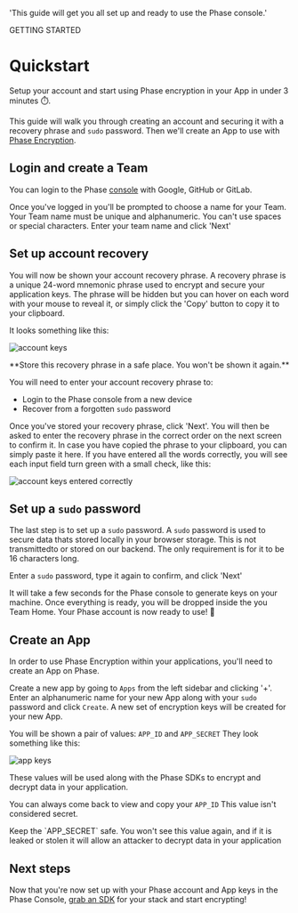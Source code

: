 
  'This guide will get you all set up and ready to use the Phase console.'

<Tag variant="small">GETTING STARTED</Tag>

# Quickstart

Setup your account and start using Phase encryption in your App in under 3 minutes ⏱️.

This guide will walk you through creating an account and securing it with a recovery phrase and `sudo` password. Then we'll create an App to use with [Phase Encryption](/security/phase-encryption).

## Login and create a Team

You can login to the Phase <a href="https://console.phase.dev" target="_blank">console</a> with Google, GitHub or GitLab.

Once you've logged in you'll be prompted to choose a name for your Team. Your Team name must be unique and alphanumeric. You can't use spaces or special characters. Enter your team name and click 'Next'

## Set up account recovery

You will now be shown your account recovery phrase. A recovery phrase is a unique 24-word mnemonic phrase used to encrypt and secure your application keys.
The phrase will be hidden but you can hover on each word with your mouse to reveal it, or simply click the 'Copy' button to copy it to your clipboard.

It looks something like this:

![account keys](/assets/accountPhrase.png)

<Warning>
**Store this recovery phrase in a safe place. You won't be shown it again.**

You will need to enter your account recovery phrase to:

- Login to the Phase console from a new device
- Recover from a forgotten `sudo` password

</Warning>

Once you've stored your recovery phrase, click 'Next'. You will then be asked to enter the recovery phrase in the correct order on the next screen to confirm it. In case you have copied the phrase to your clipboard, you can simply paste it here. If you have entered all the words correctly, you will see each input field turn green with a small check, like this:

![account keys entered correctly](/assets/accountPhraseCorrect.png)

## Set up a `sudo` password

The last step is to set up a `sudo` password. A `sudo` password is used to secure data thats stored locally in your browser storage. This is not transmittedto or stored on our backend. The only requirement is for it to be 16 characters long.

Enter a `sudo` password, type it again to confirm, and click 'Next'

It will take a few seconds for the Phase console to generate keys on your machine. Once everything is ready, you will be dropped inside the you Team Home. Your Phase account is now ready to use! 🎉

## Create an App

In order to use Phase Encryption within your applications, you'll need to create an App on Phase.

Create a new app by going to `Apps` from the left sidebar and clicking '+'. Enter an alphanumeric name for your new App along with your `sudo` password and click `Create`. A new set of encryption keys will be created for your new App.

You will be shown a pair of values: `APP_ID` and `APP_SECRET`
They look something like this:

![app keys](/assets/appKeys.png)

These values will be used along with the Phase SDKs to encrypt and decrypt data in your application.

You can always come back to view and copy your `APP_ID` This value isn't considered secret.

<Warning>
  Keep the `APP_SECRET` safe. You won't see this value again, and if it is
  leaked or stolen it will allow an attacker to decrypt data in your application
</Warning>

## Next steps

Now that you're now set up with your Phase account and App keys in the Phase Console, [grab an SDK](/sdks) for your stack and start encrypting!
